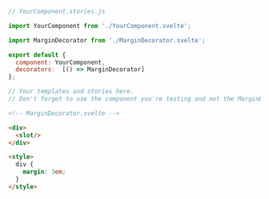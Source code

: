 ```js
// YourComponent.stories.js

import YourComponent from './YourComponent.svelte';

import MarginDecorator from './MarginDecorator.svelte';

export default {
  component: YourComponent,
  decorators:  [() => MarginDecorator]
};

// Your templates and stories here. 
// Don't forget to use the component you're testing and not the MarginDecorator component

```

```html
<!-- MarginDecorator.svelte -->

<div>
  <slot/>
</div>

<style>
  div { 
    margin: 3em;
  }
</style>
```